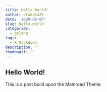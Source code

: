```yaml
---
title: Hello World!
author: etadata20
date: '2020-06-07'
slug: hello-world
categories:
  - golang
tags:
  - R Markdown
description: ''
thumbnail: ''
---
```


## Hello World!

This is a post build upon the Mainroad Theme.